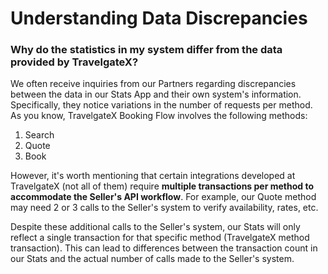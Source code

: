 ﻿---
sidebar_position: 4
---

# Understanding Data Discrepancies

### Why do the statistics in my system differ from the data provided by TravelgateX?
We often receive inquiries from our Partners regarding discrepancies between the data in our Stats App and their own system's information. Specifically, they notice variations in the number of requests per method. As you know, TravelgateX Booking Flow involves the following methods:
1. Search
2. Quote
3. Book

However, it's worth mentioning that certain integrations developed at TravelgateX (not all of them) require **multiple transactions per method to accommodate the Seller's API workflow**. For example, our Quote method may need 2 or 3 calls to the Seller's system to verify availability, rates, etc.

Despite these additional calls to the Seller's system, our Stats will only reflect a single transaction for that specific method (TravelgateX method transaction). This can lead to differences between the transaction count in our Stats and the actual number of calls made to the Seller's system.

 
<TipContactCustomerCare/>